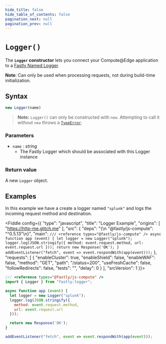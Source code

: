 ```yaml
---
hide_title: false
hide_table_of_contents: false
pagination_next: null
pagination_prev: null
---
```


# `Logger()`

The **`Logger` constructor** lets you connect your Compute@Edge application to a [Fastly Named Logger](https://developer.fastly.com/learning/integrations/logging/).

**Note**: Can only be used when processing requests, not during build-time initialization.

## Syntax

```js
new Logger(name)
```

> **Note:** `Logger()` can only be constructed with `new`. Attempting to call it without `new` throws a [`TypeError`](../../globals/TypeError/TypeError.mdx).

### Parameters

- `name` _: string_
  - The Fastly Logger which should be associated with this Logger instance
  
### Return value

A new `Logger` object.

## Examples

In this example we have a create a logger named `"splunk"` and logs the incoming request method and destination.

<Fiddle config={{
  "type": "javascript",
  "title": "Logger Example",
  "origins": [
    "https://http-me.glitch.me"
  ],
  "src": {
    "deps": "{\n  \"@fastly/js-compute\": \"^0.5.13\"\n}",
    "main": `
/// <reference types="@fastly/js-compute" />
async function app (event) {
  let logger = new Logger("splunk");
  logger.log(JSON.stringify({
    method: event.request.method,
    url: event.request.url
  }));
  return new Response('OK');
}
addEventListener("fetch", event => event.respondWith(app(event)));
`
  },
  "requests": [
    {
      "enableCluster": true,
      "enableShield": false,
      "enableWAF": false,
      "method": "GET",
      "path": "/status=200",
      "useFreshCache": false,
      "followRedirects": false,
      "tests": "",
      "delay": 0
    }
  ],
  "srcVersion": 1
}}>

```js
/// <reference types="@fastly/js-compute" />
import { Logger } from "fastly:logger";

async function app (event) {
  let logger = new Logger("splunk");
  logger.log(JSON.stringify({
    method: event.request.method,
    url: event.request.url
  }));

  return new Response('OK');
}

addEventListener("fetch", event => event.respondWith(app(event)));
```
</Fiddle>